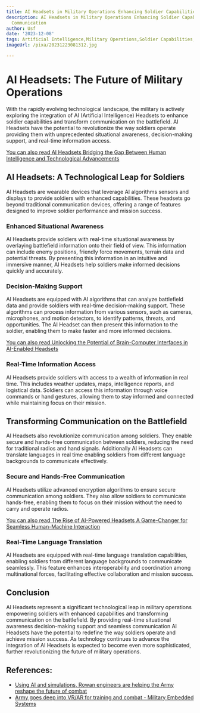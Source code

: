 ```yaml
---
title: AI Headsets in Military Operations Enhancing Soldier Capabilities and Communication
description: AI Headsets in Military Operations Enhancing Soldier Capabilities and
  Communication
author: Usf
date: '2023-12-08'
tags: Artificial Intelligence,Military Operations,Soldier Capabilities,Communication,Technology,Innovation,Headsets
imageUrl: /pixa/20231223081312.jpg

---
```

# AI Headsets: The Future of Military Operations

With the rapidly evolving  technological landscape, the military is actively exploring the integration of AI (Artificial  Intelligence) Headsets  to enhance soldier capabilities and transform communication on the battlefield. AI  Headsets have the potential to revolutionize the way soldiers operate  providing them with unprecedented situational awareness, decision-making support, and real-time information access.

[You can also read AI Headsets Bridging  the Gap Between Human Intelligence  and  Technological Advancements](AI%20Headsets%20Bridging%20the%20Gap%20Between%20Human%20Intelligence%20and%20Technological%20Advancements)


##  AI Headsets: A Technological Leap for  Soldiers

AI Headsets are wearable devices that leverage  AI algorithms sensors and displays to provide soldiers with enhanced capabilities. These headsets go beyond traditional  communication devices, offering a range of features designed to improve soldier performance and mission success.

### Enhanced Situational Awareness

AI Headsets provide soldiers with real-time situational awareness by overlaying battlefield information onto their field of view. This information can include enemy positions, friendly  force movements, terrain data and potential threats. By presenting this information in an  intuitive and immersive manner, AI Headsets help  soldiers make informed decisions quickly  and accurately.

### Decision-Making Support

AI Headsets are equipped with AI algorithms that can analyze battlefield  data and provide soldiers with real-time decision-making support. These algorithms can process information from various sensors, such as cameras, microphones, and motion detectors, to identify patterns, threats, and opportunities. The AI Headset can then present this information to  the soldier, enabling them to make faster  and more informed decisions.

[You can also read Unlocking the Potential of Brain-Computer Interfaces  in AI-Enabled Headsets](Unlocking%20the%20Potential%20of%20Brain-Computer%20Interfaces%20in%20AI-Enabled%20Headsets)


### Real-Time Information Access

AI Headsets provide  soldiers with access to a wealth of information  in real time. This includes weather updates, maps, intelligence reports, and logistical data. Soldiers can access this information through  voice commands or hand gestures, allowing  them to stay informed and connected while maintaining focus on their mission.

## Transforming Communication on the Battlefield

AI Headsets also  revolutionize communication among soldiers. They enable  secure and hands-free communication between soldiers,  reducing the need for traditional radios and hand signals. Additionally AI Headsets  can translate languages in real time enabling  soldiers from different language  backgrounds to communicate effectively.

###  Secure  and Hands-Free  Communication

AI Headsets utilize advanced encryption algorithms to ensure secure communication among  soldiers. They also allow soldiers to communicate hands-free, enabling them to focus on their mission  without the need to carry and operate radios.

[You can also read The Rise of AI-Powered  Headsets A Game-Changer for  Seamless Human-Machine Interaction](The%20Rise%20of%20AI-Powered%20Headsets%20A%20Game-Changer%20for%20Seamless%20Human-Machine%20Interaction)


### Real-Time Language  Translation

AI Headsets are equipped with real-time language translation capabilities, enabling soldiers from different language  backgrounds to communicate seamlessly. This feature enhances interoperability and coordination among multinational forces,  facilitating effective collaboration  and mission success.

## Conclusion

AI Headsets represent a significant technological leap in military operations empowering soldiers with enhanced capabilities and  transforming communication on the battlefield. By providing real-time situational awareness decision-making  support and seamless communication  AI Headsets have the potential to redefine the way soldiers operate and achieve mission success. As technology  continues to advance the integration of AI Headsets  is expected to become even more sophisticated, further revolutionizing  the future  of military  operations.

## References:
- [Using AI and simulations, Rowan engineers are helping the Army reshape the future of combat](https://today.rowan.edu/news/2023/01/ai-engineering-reshaping-future-combat.html)
- [Army goes deep into VR/AR for training and combat - Military Embedded Systems](https://militaryembedded.com/radar-ew/sensors/army-goes-deep-into-vrar-for-training-and-combat)
